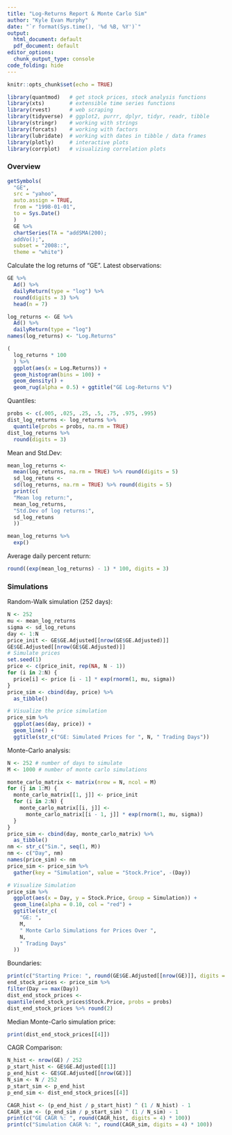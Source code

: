 ```yaml
---
title: "Log-Returns Report & Monte Carlo Sim"
author: "Kyle Evan Murphy"
date: "`r format(Sys.time(), '%d %B, %Y')`"
output:
  html_document: default
  pdf_document: default
editor_options:
  chunk_output_type: console
code_folding: hide
---
```


```r
knitr::opts_chunk$set(echo = TRUE)
```

```r
library(quantmod)   # get stock prices, stock analysis functions
library(xts)        # extensible time series functions
library(rvest)      # web scraping
library(tidyverse)  # ggplot2, purrr, dplyr, tidyr, readr, tibble
library(stringr)    # working with strings
library(forcats)    # working with factors
library(lubridate)  # working with dates in tibble / data frames
library(plotly)     # interactive plots
library(corrplot)   # visualizing correlation plots
```

### Overview

```r
getSymbols(
  "GE",
  src = "yahoo",
  auto.assign = TRUE,
  from = "1998-01-01",
  to = Sys.Date()
  )
  GE %>%
  chartSeries(TA = "addSMA(200);
  addVo();",
  subset = "2008::",
  theme = "white")
```


Calculate the log returns of "GE". Latest observations:
```r
GE %>%
  Ad() %>%
  dailyReturn(type = "log") %>%
  round(digits = 3) %>%
  head(n = 7)
```

```r
log_returns <- GE %>%
  Ad() %>%
  dailyReturn(type = "log")
names(log_returns) <- "Log.Returns"
```
```r
(
  log_returns * 100
  ) %>%
  ggplot(aes(x = Log.Returns)) +
  geom_histogram(bins = 100) +
  geom_density() +
  geom_rug(alpha = 0.5) + ggtitle("GE Log-Returns %")
```

Quantiles:
```r
probs <- c(.005, .025, .25, .5, .75, .975, .995)
dist_log_returns <- log_returns %>%
  quantile(probs = probs, na.rm = TRUE)
dist_log_returns %>%
  round(digits = 3)
```


Mean and Std.Dev:
```r
mean_log_returns <-
  mean(log_returns, na.rm = TRUE) %>% round(digits = 5)
  sd_log_retuns <-
  sd(log_returns, na.rm = TRUE) %>% round(digits = 5)
  print(c(
  "Mean log return:",
  mean_log_returns,
  "Std.Dev of log returns:",
  sd_log_retuns
  ))
```


```r
mean_log_returns %>%
  exp()
```

Average daily percent return:
```r
round((exp(mean_log_returns) - 1) * 100, digits = 3)
```

### Simulations

Random-Walk simulation (252 days):
```r
N <- 252
mu <- mean_log_returns
sigma <- sd_log_retuns
day <- 1:N
price_init <- GE$GE.Adjusted[[nrow(GE$GE.Adjusted)]]
GE$GE.Adjusted[[nrow(GE$GE.Adjusted)]]
# Simulate prices
set.seed(1)
price <- c(price_init, rep(NA, N - 1))
for (i in 2:N) {
  price[i] <- price [i - 1] * exp(rnorm(1, mu, sigma))
}
price_sim <- cbind(day, price) %>%
  as_tibble()
```

```r
# Visualize the price simulation
price_sim %>%
  ggplot(aes(day, price)) +
  geom_line() +
  ggtitle(str_c("GE: Simulated Prices for ", N, " Trading Days"))
```


Monte-Carlo analysis:
```r
N <- 252 # number of days to simulate
M <- 1000 # number of monte carlo simulations
```



```r
monte_carlo_matrix <- matrix(nrow = N, ncol = M)
for (j in 1:M) {
  monte_carlo_matrix[[1, j]] <- price_init
  for (i in 2:N) {
    monte_carlo_matrix[[i, j]] <-
      monte_carlo_matrix[[i - 1, j]] * exp(rnorm(1, mu, sigma))
  }
}
price_sim <- cbind(day, monte_carlo_matrix) %>%
  as_tibble()
nm <- str_c("Sim.", seq(1, M))
nm <- c("Day", nm)
names(price_sim) <- nm
price_sim <- price_sim %>%
  gather(key = "Simulation", value = "Stock.Price", -(Day))

# Visualize Simulation
price_sim %>%
  ggplot(aes(x = Day, y = Stock.Price, Group = Simulation)) +
  geom_line(alpha = 0.10, col = "red") +
  ggtitle(str_c(
    "GE: ",
    M,
    " Monte Carlo Simulations for Prices Over ",
    N,
    " Trading Days"
  ))
```


Boundaries:
```r
print(c("Starting Price: ", round(GE$GE.Adjusted[[nrow(GE)]], digits = 3)))
end_stock_prices <- price_sim %>%
filter(Day == max(Day))
dist_end_stock_prices <-
quantile(end_stock_prices$Stock.Price, probs = probs)
dist_end_stock_prices %>% round(2)
```

Median Monte-Carlo simulation price:
```r
print(dist_end_stock_prices[[4]])
```

CAGR Comparison:
```r
N_hist <- nrow(GE) / 252
p_start_hist <- GE$GE.Adjusted[[1]]
p_end_hist <- GE$GE.Adjusted[[nrow(GE)]]
N_sim <- N / 252
p_start_sim <- p_end_hist
p_end_sim <- dist_end_stock_prices[[4]]
```


```R
CAGR_hist <- (p_end_hist / p_start_hist) ^ (1 / N_hist) - 1
CAGR_sim <- (p_end_sim / p_start_sim) ^ (1 / N_sim) - 1
print(c("GE CAGR %: ", round(CAGR_hist, digits = 4) * 100))
print(c("Simulation CAGR %: ", round(CAGR_sim, digits = 4) * 100))
```